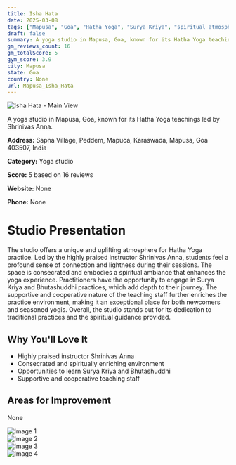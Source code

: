 ```yaml
---
title: Isha Hata
date: 2025-03-08
tags: ["Mapusa", "Goa", "Hatha Yoga", "Surya Kriya", "spiritual atmosphere", "Mapusa"]  
draft: false
summary: A yoga studio in Mapusa, Goa, known for its Hatha Yoga teachings led by Shrinivas Anna.
gm_reviews_count: 16
gm_totalScore: 5
gym_score: 3.9
city: Mapusa
state: Goa
country: None
url: Mapusa_Isha_Hata
---
```


<div className="aspect-[16/9] relative my-8">
  <img 
    src="https://lh5.googleusercontent.com/p/AF1QipN_J4eFsGDrvUVMoYpUfn47yFoEB51azthNxdF9=w1920-h1080-k-no"
    alt="Isha Hata - Main View"
    className="object-cover absolute inset-0 w-full h-full rounded-lg"
  />
</div>

A yoga studio in Mapusa, Goa, known for its Hatha Yoga teachings led by Shrinivas Anna.

**Address:** Sapna Village, Peddem, Mapuca, Karaswada, Mapusa, Goa 403507, India

**Category:** Yoga studio

**Score:** 5 based on 16 reviews

**Website:** None

**Phone:** None

# Studio Presentation

The studio offers a unique and uplifting atmosphere for Hatha Yoga practice. Led by the highly praised instructor Shrinivas Anna, students feel a profound sense of connection and lightness during their sessions. The space is consecrated and embodies a spiritual ambiance that enhances the yoga experience. Practitioners have the opportunity to engage in Surya Kriya and Bhutashuddhi practices, which add depth to their journey. The supportive and cooperative nature of the teaching staff further enriches the practice environment, making it an exceptional place for both newcomers and seasoned yogis. Overall, the studio stands out for its dedication to traditional practices and the spiritual guidance provided.

## Why You'll Love It

- Highly praised instructor Shrinivas Anna
- Consecrated and spiritually enriching environment
- Opportunities to learn Surya Kriya and Bhutashuddhi
- Supportive and cooperative teaching staff

## Areas for Improvement

None

<div className="grid grid-cols-1 xl:grid-cols-2 gap-4 my-8">
<div className="aspect-[4/3] relative"><img src="https://lh5.googleusercontent.com/p/AF1QipMJxAZeQoSe4_xid-Co1VGF7pYdSqmzlSTJDvCC=w1920-h1080-k-no" alt="Image 1" className="object-cover absolute inset-0 w-full h-full rounded-lg" /></div>
<div className="aspect-[4/3] relative"><img src="https://lh5.googleusercontent.com/p/AF1QipP-xkk96zfNZwHXjLadSvkqM4TnnzSSZq_1nHaU=w1920-h1080-k-no" alt="Image 2" className="object-cover absolute inset-0 w-full h-full rounded-lg" /></div>
<div className="aspect-[4/3] relative"><img src="https://lh5.googleusercontent.com/p/AF1QipOKeH3ubjZDEOn-Vb_RRWfxUsU4t9cuGME4VmFL=w1920-h1080-k-no" alt="Image 3" className="object-cover absolute inset-0 w-full h-full rounded-lg" /></div>
<div className="aspect-[4/3] relative"><img src="https://lh5.googleusercontent.com/p/AF1QipPiocyYjxJ6M1Hes8S1RuqElF5pzF4xGAt0a22H=w1920-h1080-k-no" alt="Image 4" className="object-cover absolute inset-0 w-full h-full rounded-lg" /></div>
</div>